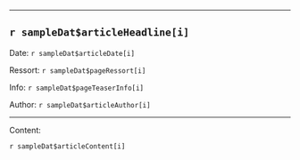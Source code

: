 --------

## `r sampleDat$articleHeadline[i]`

Date: `r sampleDat$articleDate[i]`

Ressort: `r sampleDat$pageRessort[i]`

Info: `r sampleDat$pageTeaserInfo[i]`

Author: `r sampleDat$articleAuthor[i]`

--------

Content:

`r sampleDat$articleContent[i]`

\clearpage